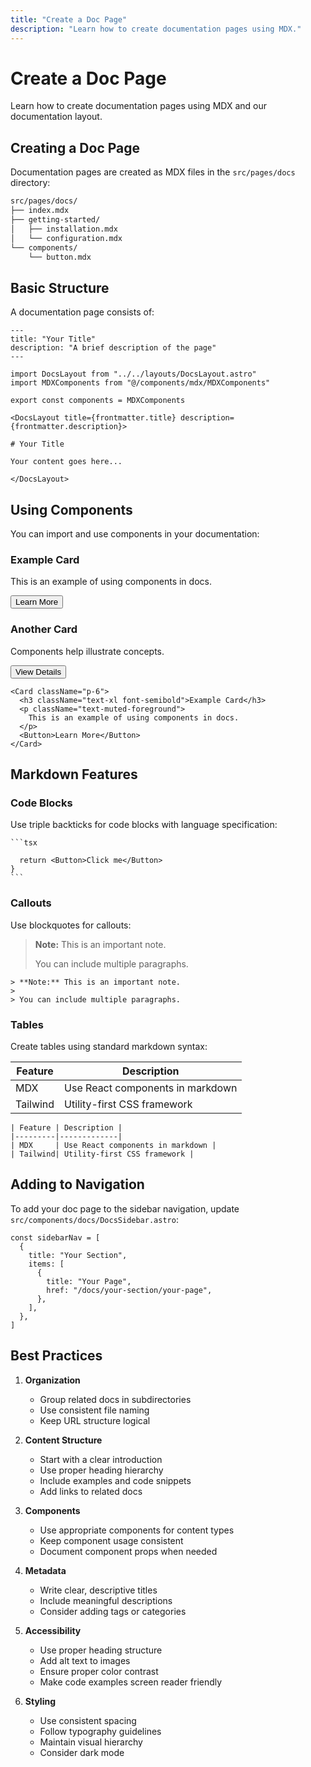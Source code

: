 ```yaml
---
title: "Create a Doc Page"
description: "Learn how to create documentation pages using MDX."
---
```




<DocsLayout title={frontmatter.title} description={frontmatter.description}>

# Create a Doc Page

Learn how to create documentation pages using MDX and our documentation layout.

## Creating a Doc Page

Documentation pages are created as MDX files in the `src/pages/docs` directory:

```bash
src/pages/docs/
├── index.mdx
├── getting-started/
│   ├── installation.mdx
│   └── configuration.mdx
└── components/
    └── button.mdx
```

## Basic Structure

A documentation page consists of:

```mdx
---
title: "Your Title"
description: "A brief description of the page"
---

import DocsLayout from "../../layouts/DocsLayout.astro"
import MDXComponents from "@/components/mdx/MDXComponents"

export const components = MDXComponents

<DocsLayout title={frontmatter.title} description={frontmatter.description}>

# Your Title

Your content goes here...

</DocsLayout>
```

## Using Components

You can import and use components in your documentation:

<div className="grid grid-cols-1 md:grid-cols-2 gap-4 my-6">
  <Card className="p-6">
    <h3 className="text-xl font-semibold mb-2">Example Card</h3>
    <p className="text-muted-foreground mb-4">This is an example of using components in docs.</p>
    <Button>Learn More</Button>
  </Card>
  <Card className="p-6">
    <h3 className="text-xl font-semibold mb-2">Another Card</h3>
    <p className="text-muted-foreground mb-4">Components help illustrate concepts.</p>
    <Button variant="outline">View Details</Button>
  </Card>
</div>

```mdx
<Card className="p-6">
  <h3 className="text-xl font-semibold">Example Card</h3>
  <p className="text-muted-foreground">
    This is an example of using components in docs.
  </p>
  <Button>Learn More</Button>
</Card>
```

## Markdown Features

### Code Blocks

Use triple backticks for code blocks with language specification:

````mdx
```tsx

  return <Button>Click me</Button>
}
```
````

### Callouts

Use blockquotes for callouts:

> **Note:** This is an important note.
>
> You can include multiple paragraphs.

```mdx
> **Note:** This is an important note.
>
> You can include multiple paragraphs.
```

### Tables

Create tables using standard markdown syntax:

| Feature | Description |
|---------|-------------|
| MDX     | Use React components in markdown |
| Tailwind| Utility-first CSS framework |

```mdx
| Feature | Description |
|---------|-------------|
| MDX     | Use React components in markdown |
| Tailwind| Utility-first CSS framework |
```

## Adding to Navigation

To add your doc page to the sidebar navigation, update `src/components/docs/DocsSidebar.astro`:

```tsx
const sidebarNav = [
  {
    title: "Your Section",
    items: [
      {
        title: "Your Page",
        href: "/docs/your-section/your-page",
      },
    ],
  },
]
```

## Best Practices

1. **Organization**
   - Group related docs in subdirectories
   - Use consistent file naming
   - Keep URL structure logical

2. **Content Structure**
   - Start with a clear introduction
   - Use proper heading hierarchy
   - Include examples and code snippets
   - Add links to related docs

3. **Components**
   - Use appropriate components for content types
   - Keep component usage consistent
   - Document component props when needed

4. **Metadata**
   - Write clear, descriptive titles
   - Include meaningful descriptions
   - Consider adding tags or categories

5. **Accessibility**
   - Use proper heading structure
   - Add alt text to images
   - Ensure proper color contrast
   - Make code examples screen reader friendly

6. **Styling**
   - Use consistent spacing
   - Follow typography guidelines
   - Maintain visual hierarchy
   - Consider dark mode

</DocsLayout>